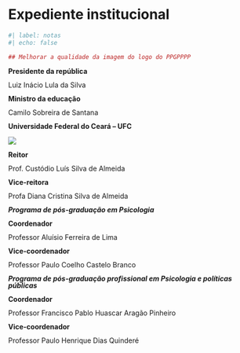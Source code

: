 # Expediente institucional {.unnumbered}

```r
#| label: notas
#| echo: false

## Melhorar a qualidade da imagem do logo do PPGPPPP
```

::: {style="line-height: 1;"}
**Presidente da república**

Luiz Inácio Lula da Silva

**Ministro da educação**

Camilo Sobreira de Santana

**Universidade Federal do Ceará – UFC**

::: column-margin
[![](./imagens/brasao1_horizontal_cor_300dpi.png)](https://www.ufc.br/)
:::

**Reitor**

Prof. Custódio Luís Silva de Almeida

**Vice-reitora**

Profa Diana Cristina Silva de Almeida

***Programa de pós-graduação em Psicologia***

**Coordenador**

Professor Aluísio Ferreira de Lima

**Vice-coordenador**

Professor Paulo Coelho Castelo Branco

***Programa de pós-graduação profissional em Psicologia e políticas públicas***

**Coordenador**

Professor Francisco Pablo Huascar Aragão Pinheiro

**Vice-coordenador**

Professor Paulo Henrique Dias Quinderé
:::
